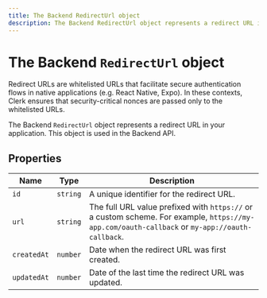 ```yaml
---
title: The Backend RedirectUrl object
description: The Backend RedirectUrl object represents a redirect URL in your application. This object is used in the Backend API.
---
```


# The Backend `RedirectUrl` object

Redirect URLs are whitelisted URLs that facilitate secure authentication flows in native applications (e.g. React Native, Expo). In these contexts, Clerk ensures that security-critical nonces are passed only to the whitelisted URLs.

The Backend `RedirectUrl` object represents a redirect URL in your application. This object is used in the Backend API.

## Properties

| Name | Type | Description |
| --- | --- | --- |
| `id` | `string` | A unique identifier for the redirect URL. |
| `url` | `string` | The full URL value prefixed with `https://` or a custom scheme. For example, `https://my-app.com/oauth-callback` or `my-app://oauth-callback`. |
| `createdAt` | `number` | Date when the redirect URL was first created. |
| `updatedAt` | `number` | Date of the last time the redirect URL was updated. |
